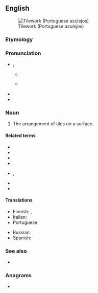 ==English==
{{wiki}}
[[Image:Azulejos Parque Eduardo VII-2.jpg|thumb|Tilework (Portuguese ''azulejos'')]]

===Etymology===
{{compound|en|tile|work}}

===Pronunciation===
* {{enPR|tīlʹ-wûrk'}}, {{IPA|en|/ˈtaɪl.ˌwɜː(ɹ)k/}}
** {{a|UK}} {{IPAchar|/ˈtaɪl.ˌwɜːk/}}
** {{a|US}} {{IPAchar|/ˈtaɪl.ˌwɝk/}}
* {{hyphenation|en|tile|work}}
* {{rhymes|en|aɪlwɜː(ɹ)k}}

===Noun===
{{en-noun|-}}

# The arrangement of tiles on a surface.
#: {{ux|en|Decorative '''tilework''' typically takes the form of mosaic upon the walls, floor, or ceiling of a building.}}

====Related terms====
* {{l|en|set tiles}}
* {{l|en|tile}}
* {{l|en|tiler}}
* {{l|en|tilemaker}}
* {{l|en|tilesetter}}, {{l|en|tile setter}}
* {{l|en|tileworker}}
* {{l|en|tileworks}}

====Translations====
{{trans-top|the arrangement of tiles on a surface}}
* Finnish: {{t+|fi|laatoitus}}, {{t+|fi|kaakelointi}}
* Italian: {{t-needed|it}}
* Portuguese: {{t-needed|pt}}
{{trans-mid}}
* Russian: {{t-needed|ru}}
* Spanish: {{t|es|[[trabajo]] de [[azulejo]]|m}}
{{trans-bottom}}

===See also===
* {{l|en|azulejo}}

===Anagrams===
* {{anagrams|en|a=eiklortw|wortlike}}